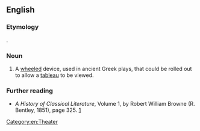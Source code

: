 ==English==
{{wikipedia|εκκύκλημα|lang=el}}

===Etymology===
{{lbor|en|grc|ἐκκύκλημα|sc=polytonic}}.

===Noun===
{{en-noun|s|eccyclemata}}

# A [[wheeled]] device, used in ancient Greek plays, that could be rolled out to allow a [[tableau]] to be viewed.

===Further reading===
* ''A History of Classical Literature'', Volume 1, by Robert William Browne (R. Bentley, 1851), page 325. [http://books.google.com/books?id=B14ZAAAAYAAJ&pg=PA352&dq=Eccyclema&ei=yOq3SY_mIp3wkQSZwLWaDg]

[[Category:en:Theater]]